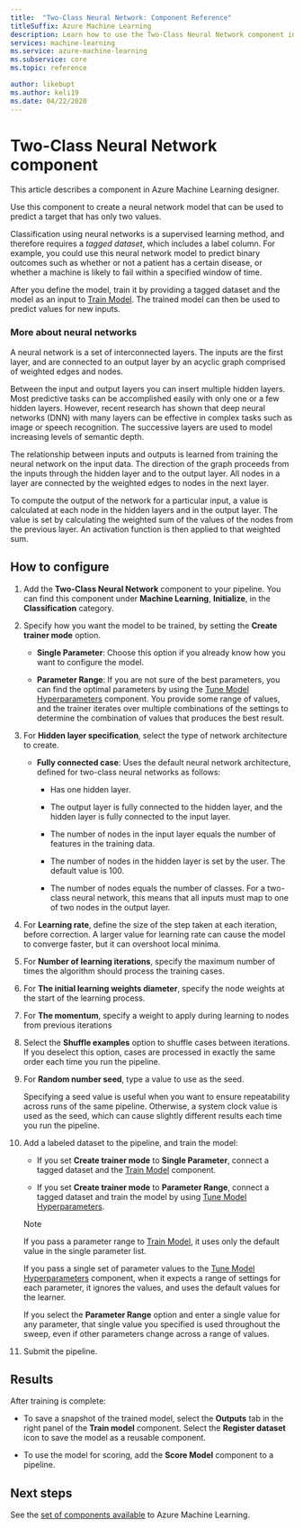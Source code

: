 ```yaml
---
title:  "Two-Class Neural Network: Component Reference"
titleSuffix: Azure Machine Learning
description: Learn how to use the Two-Class Neural Network component in Azure Machine Learning to create a binary classifier.
services: machine-learning
ms.service: azure-machine-learning
ms.subservice: core
ms.topic: reference

author: likebupt
ms.author: keli19
ms.date: 04/22/2020
---
```


# Two-Class Neural Network component

This article describes a component in Azure Machine Learning designer.

Use this component to create a neural network model that can be used to predict a target that has only two values.

Classification using neural networks is a supervised learning method, and therefore requires a *tagged dataset*, which includes a label column. For example, you could use this neural network model to predict binary outcomes such as whether or not a patient has a certain disease, or whether a machine is likely to fail within a specified window of time.  

After you define the model, train it by providing a tagged dataset and the model as an input to [Train Model](./train-model.md). The trained model can then be used to predict values for new inputs.

### More about neural networks

A neural network is a set of interconnected layers. The inputs are the first layer, and are connected to an output layer by an acyclic graph comprised of weighted edges and nodes.

Between the input and output layers you can insert multiple hidden layers. Most predictive tasks can be accomplished easily with only one or a few hidden layers. However, recent research has shown that deep neural networks (DNN) with many layers can be effective in complex tasks such as image or speech recognition. The successive layers are used to model increasing levels of semantic depth.

The relationship between inputs and outputs is learned from training the neural network on the input data. The direction of the graph proceeds from the inputs through the hidden layer and to the output layer. All nodes in a layer are connected by the weighted edges to nodes in the next layer.

To compute the output of the network for a particular input, a value is calculated at each node in the hidden layers and in the output layer. The value is set by calculating the weighted sum of the values of the nodes from the previous layer. An activation function is then applied to that weighted sum.
  
## How to configure

1.  Add the **Two-Class Neural Network** component to your pipeline. You can find this component under **Machine Learning**, **Initialize**, in the **Classification** category.  
  
2.  Specify how you want the model to be trained, by setting the **Create trainer mode** option.  
  
    -   **Single Parameter**: Choose this option if you already know how you want to configure the model.

    -   **Parameter Range**: If you are not sure of the best parameters, you can find the optimal parameters by using the [Tune Model Hyperparameters](tune-model-hyperparameters.md) component. You provide some range of values, and the trainer iterates over multiple combinations of the settings to determine the combination of values that produces the best result.  

3.  For **Hidden layer specification**, select the type of network architecture to create.  
  
    -   **Fully connected case**: Uses the default neural network architecture, defined for two-class neural networks as follows:
  
        -   Has one hidden layer.
  
        -   The output layer is fully connected to the hidden layer, and the hidden layer is fully connected to the input layer.
  
        -   The number of nodes in the input layer equals the number of features in the training data.
  
        -   The number of nodes in the hidden layer is set by the user. The default value is 100.
  
        -   The number of nodes equals the number of classes. For a two-class neural network, this means that all inputs must map to one of two nodes in the output layer.

5.  For **Learning rate**, define the size of the step taken at each iteration, before correction. A larger value for learning rate can cause the model to converge faster, but it can overshoot local minima.

6.  For **Number of learning iterations**, specify the maximum number of times the algorithm should process the training cases.

7.  For **The initial learning weights diameter**, specify the node weights at the start of the learning process.

8.  For **The momentum**, specify a weight to apply during learning to nodes from previous iterations  

10. Select the **Shuffle examples** option to shuffle cases between iterations. If you deselect this option, cases are processed in exactly the same order each time you run the pipeline.
  
11. For **Random number seed**, type a value to use as the seed.
  
     Specifying a seed value is useful when you want to ensure repeatability across runs of the same pipeline.  Otherwise, a system clock value is used as the seed, which can cause slightly  different results each time you run the pipeline.
  
13. Add a labeled dataset to the pipeline, and train the model:

    + If you set **Create trainer mode** to **Single Parameter**, connect a tagged dataset and the [Train Model](train-model.md) component.  
  
    + If you set **Create trainer mode** to **Parameter Range**, connect a tagged dataset and train the model by using [Tune Model Hyperparameters](tune-model-hyperparameters.md).  
  
    > [!NOTE]
    > 
    > If you pass a parameter range to [Train Model](train-model.md), it uses only the default value in the single parameter list.  
    > 
    > If you pass a single set of parameter values to the [Tune Model Hyperparameters](tune-model-hyperparameters.md) component, when it expects a range of settings for each parameter, it ignores the values, and uses the default values for the learner.  
    > 
    > If you select the **Parameter Range** option and enter a single value for any parameter, that single value you specified is used throughout the sweep, even if other parameters change across a range of values.  
  
14. Submit the pipeline.

## Results

After training is complete:

+ To save a snapshot of the trained model, select the **Outputs** tab in the right panel of the **Train model** component. Select the **Register dataset** icon to save the model as a reusable component.

+ To use the model for scoring, add the **Score Model** component to a pipeline.


## Next steps

See the [set of components available](component-reference.md) to Azure Machine Learning. 

